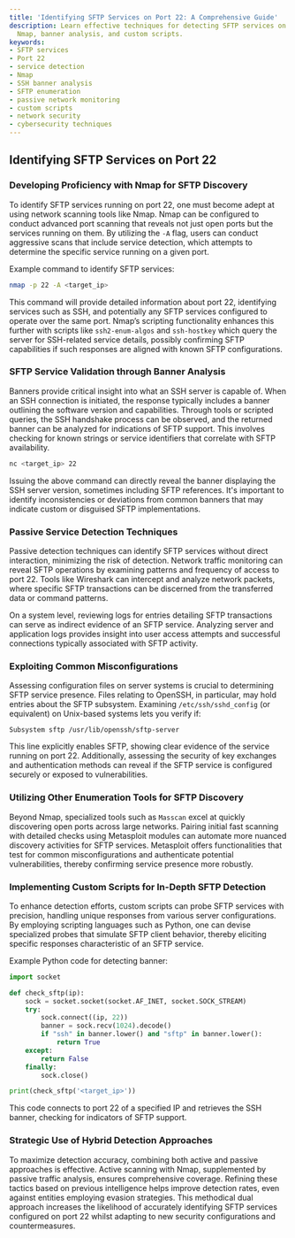 ```yaml
---
title: 'Identifying SFTP Services on Port 22: A Comprehensive Guide'
description: Learn effective techniques for detecting SFTP services on port 22 using
  Nmap, banner analysis, and custom scripts.
keywords:
- SFTP services
- Port 22
- service detection
- Nmap
- SSH banner analysis
- SFTP enumeration
- passive network monitoring
- custom scripts
- network security
- cybersecurity techniques
---
```


## Identifying SFTP Services on Port 22

### Developing Proficiency with Nmap for SFTP Discovery

To identify SFTP services running on port 22, one must become adept at using network scanning tools like Nmap. Nmap can be configured to conduct advanced port scanning that reveals not just open ports but the services running on them. By utilizing the `-A` flag, users can conduct aggressive scans that include service detection, which attempts to determine the specific service running on a given port. 

Example command to identify SFTP services:
```bash
nmap -p 22 -A <target_ip>
```

This command will provide detailed information about port 22, identifying services such as SSH, and potentially any SFTP services configured to operate over the same port. Nmap’s scripting functionality enhances this further with scripts like `ssh2-enum-algos` and `ssh-hostkey` which query the server for SSH-related service details, possibly confirming SFTP capabilities if such responses are aligned with known SFTP configurations.

### SFTP Service Validation through Banner Analysis

Banners provide critical insight into what an SSH server is capable of. When an SSH connection is initiated, the response typically includes a banner outlining the software version and capabilities. Through tools or scripted queries, the SSH handshake process can be observed, and the returned banner can be analyzed for indications of SFTP support. This involves checking for known strings or service identifiers that correlate with SFTP availability.

```bash
nc <target_ip> 22
```

Issuing the above command can directly reveal the banner displaying the SSH server version, sometimes including SFTP references. It's important to identify inconsistencies or deviations from common banners that may indicate custom or disguised SFTP implementations.

### Passive Service Detection Techniques

Passive detection techniques can identify SFTP services without direct interaction, minimizing the risk of detection. Network traffic monitoring can reveal SFTP operations by examining patterns and frequency of access to port 22. Tools like Wireshark can intercept and analyze network packets, where specific SFTP transactions can be discerned from the transferred data or command patterns.

On a system level, reviewing logs for entries detailing SFTP transactions can serve as indirect evidence of an SFTP service. Analyzing server and application logs provides insight into user access attempts and successful connections typically associated with SFTP activity.

### Exploiting Common Misconfigurations

Assessing configuration files on server systems is crucial to determining SFTP service presence. Files relating to OpenSSH, in particular, may hold entries about the SFTP subsystem. Examining `/etc/ssh/sshd_config` (or equivalent) on Unix-based systems lets you verify if:

```
Subsystem sftp /usr/lib/openssh/sftp-server
```

This line explicitly enables SFTP, showing clear evidence of the service running on port 22. Additionally, assessing the security of key exchanges and authentication methods can reveal if the SFTP service is configured securely or exposed to vulnerabilities.

### Utilizing Other Enumeration Tools for SFTP Discovery

Beyond Nmap, specialized tools such as `Masscan` excel at quickly discovering open ports across large networks. Pairing initial fast scanning with detailed checks using Metasploit modules can automate more nuanced discovery activities for SFTP services. Metasploit offers functionalities that test for common misconfigurations and authenticate potential vulnerabilities, thereby confirming service presence more robustly.

### Implementing Custom Scripts for In-Depth SFTP Detection

To enhance detection efforts, custom scripts can probe SFTP services with precision, handling unique responses from various server configurations. By employing scripting languages such as Python, one can devise specialized probes that simulate SFTP client behavior, thereby eliciting specific responses characteristic of an SFTP service.

Example Python code for detecting banner:
```python
import socket

def check_sftp(ip):
    sock = socket.socket(socket.AF_INET, socket.SOCK_STREAM)
    try:
        sock.connect((ip, 22))
        banner = sock.recv(1024).decode()
        if "ssh" in banner.lower() and "sftp" in banner.lower():
            return True
    except:
        return False
    finally:
        sock.close()

print(check_sftp('<target_ip>'))
```

This code connects to port 22 of a specified IP and retrieves the SSH banner, checking for indicators of SFTP support.

### Strategic Use of Hybrid Detection Approaches

To maximize detection accuracy, combining both active and passive approaches is effective. Active scanning with Nmap, supplemented by passive traffic analysis, ensures comprehensive coverage. Refining these tactics based on previous intelligence helps improve detection rates, even against entities employing evasion strategies. This methodical dual approach increases the likelihood of accurately identifying SFTP services configured on port 22 whilst adapting to new security configurations and countermeasures.